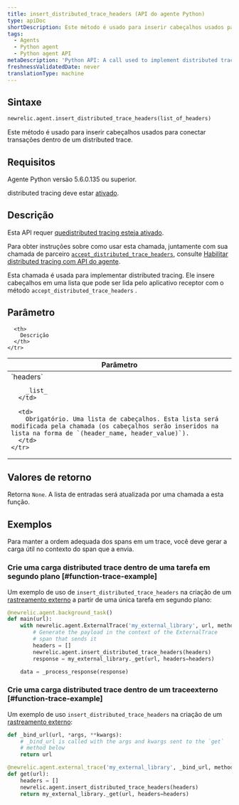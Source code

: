 ```yaml
---
title: insert_distributed_trace_headers (API do agente Python)
type: apiDoc
shortDescription: Este método é usado para inserir cabeçalhos usados para conectar transações dentro de um distributed trace.
tags:
  - Agents
  - Python agent
  - Python agent API
metaDescription: 'Python API: A call used to implement distributed tracing.'
freshnessValidatedDate: never
translationType: machine
---
```


## Sintaxe

```py
newrelic.agent.insert_distributed_trace_headers(list_of_headers)
```

Este método é usado para inserir cabeçalhos usados para conectar transações dentro de um distributed trace.

## Requisitos

Agente Python versão 5.6.0.135 ou superior.

distributed tracing deve estar [ativado](/docs/enable-distributed-tracing#python).

## Descrição

Esta API requer [quedistributed tracing esteja ativado](/docs/enable-distributed-tracing).

Para obter instruções sobre como usar esta chamada, juntamente com sua chamada de parceiro [`accept_distributed_trace_headers`](/docs/agents/python-agent/python-agent-api/acceptdistributedtraceheaders-python-agent-api), consulte [Habilitar distributed tracing com API do agente](/docs/enable-distributed-tracing#agent-apis).

Esta chamada é usada para implementar distributed tracing. Ele insere cabeçalhos em uma lista que pode ser lida pelo aplicativo receptor com o método `accept_distributed_trace_headers` .

## Parâmetro

<table>
  <thead>
    <tr>
      <th width="25%">
        Parâmetro
      </th>

      <th>
        Descrição
      </th>
    </tr>
  </thead>

  <tbody>
    <tr>
      <td>
        `headers`

        _list_
      </td>

      <td>
        Obrigatório. Uma lista de cabeçalhos. Esta lista será modificada pela chamada (os cabeçalhos serão inseridos na lista na forma de `(header_name, header_value)`).
      </td>
    </tr>
  </tbody>
</table>

## Valores de retorno

Retorna `None`. A lista de entradas será atualizada por uma chamada a esta função.

## Exemplos

<Callout variant="important">
  Para manter a ordem adequada dos spans em um trace, você deve gerar a carga útil no contexto do span que a envia.
</Callout>

### Crie uma carga distributed trace dentro de uma tarefa em segundo plano [#function-trace-example]

Um exemplo de uso de `insert_distributed_trace_headers` na criação de um [rastreamento externo](/docs/agents/python-agent/python-agent-api/external-trace) a partir de uma única tarefa em segundo plano:

```py
@newrelic.agent.background_task()
def main(url):
    with newrelic.agent.ExternalTrace('my_external_library', url, method='GET'):
        # Generate the payload in the context of the ExternalTrace
        # span that sends it
        headers = []
        newrelic.agent.insert_distributed_trace_headers(headers)
        response = my_external_library._get(url, headers=headers)

    data = _process_response(response)
```

### Crie uma carga distributed trace dentro de um traceexterno [#function-trace-example]

Um exemplo de uso `insert_distributed_trace_headers` na criação de um [rastreamento externo](/docs/agents/python-agent/python-agent-api/external-trace):

```py
def _bind_url(url, *args, **kwargs):
    # _bind_url is called with the args and kwargs sent to the `get`
    # method below
    return url

@newrelic.agent.external_trace('my_external_library', _bind_url, method='GET')
def get(url):
    headers = []
    newrelic.agent.insert_distributed_trace_headers(headers)
    return my_external_library._get(url, headers=headers)
```